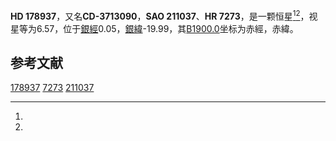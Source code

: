 {{Starbox begin
| name = HD 178937
}}
{{Starbox observe
| epoch = [[J2000.0|J2000.0]]
| constell = {{星座名待查}}<ref name=SIMBAD>{{cite web
 | url=http://simbad.u-strasbg.fr/simbad/sim-id?Ident=HR+7273
 | title=Pulsating variable Star
 | publisher=Centre de Données astronomiques de Strasbourg
 | work=SIMBAD
 | accessdate=2012-07-13
 | archive-date=2016-03-18
 | archive-url=https://web.archive.org/web/20160318232224/http://simbad.u-strasbg.fr/simbad/sim-id?Ident=HR+7273
 | dead-url=no
 }}</ref><ref name=DATA>{{cite web
 | url=http://vizier.u-strasbg.fr/viz-bin/VizieR-5?-out.add=.&-source=5050&-corr=PK=HR&-out.max=9999&HR=7273
 | title=VizieR Detailed Page
 | accessdate=2012-07-13
 | archive-date=2016-03-04
 | archive-url=https://web.archive.org/web/20160304233653/http://vizier.u-strasbg.fr/viz-bin/VizieR-5?-out.add=.&-source=5050&-corr=PK=HR&-out.max=9999&HR=7273
 | dead-url=no
 }}</ref>
| 星官 = 
| ra = {{RA|19|12|9.8}}<ref name=SIMBAD /><ref name=DATA />
| dec = {{DEC|-37|34|58}}<ref name=SIMBAD /><ref name=DATA />
| appmag_v = 6.57<ref name=SIMBAD /><ref name=DATA />
}}
{{Starbox character
| class = G2III<ref name=SIMBAD /><ref name=DATA />
| b-v = 1.02<ref name=SIMBAD /><ref name=DATA />
| u-b = <ref name=SIMBAD /><ref name=DATA />
| r-i = <ref name=SIMBAD /><ref name=DATA />
| variable = 
}}
{{Starbox astrometry
| radial_v = 
| prop_mo_ra = -39
| parallax = 
| p_error = 
}}
{{Starbox catalog
| names =CD-3713090，[[SAO星表|SAO]] 211037，[[HD星表|HD]] 178937，[[HR星表|HR]] 7273}}
{{Starbox reference |Simbad=HR+7273}}
{{Starbox end}}

'''HD 178937'''，又名'''CD-3713090'''，'''SAO 211037'''、'''HR 7273'''，是一颗恒星<ref name=SIMBAD /><ref name=DATA />，视星等为6.57，位于[[銀道座標系|銀經]]0.05，[[銀道座標系|銀緯]]-19.99，其[[B1900.0|B1900.0]]坐标为赤經{{RA|19|5|23.8}}，赤緯{{DEC|-37|-19.99|51}}。

== 参考文献 ==
{{reflist}}

{{star-stub}}

[[Category:HD和HDE天體|178937]]
[[Category:HR天體|7273]]
[[Category:SAO天體|211037]]